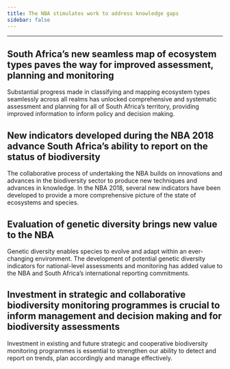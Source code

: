 ```yaml
---
title: The NBA stimulates work to address knowledge gaps
sidebar: false
---
```


------------------------------------------------------------------------

## South Africa's new seamless map of ecosystem types paves the way for improved assessment, planning and monitoring

Substantial progress made in classifying and mapping ecosystem types seamlessly across all realms has unlocked comprehensive and systematic assessment and planning for all of South Africa's territory, providing improved information to inform policy and decision making.

## New indicators developed during the NBA 2018 advance South Africa's ability to report on the status of biodiversity

The collaborative process of undertaking the NBA builds on innovations and advances in the biodiversity sector to produce new techniques and advances in knowledge. In the NBA 2018, several new indicators have been developed to provide a more comprehensive picture of the state of ecosystems and species.

## Evaluation of genetic diversity brings new value to the NBA

Genetic diversity enables species to evolve and adapt within an ever-changing environment. The development of potential genetic diversity indicators for national-level assessments and monitoring has added value to the NBA and South Africa's international reporting commitments.

## Investment in strategic and collaborative biodiversity monitoring programmes is crucial to inform management and decision making and for biodiversity assessments

Investment in existing and future strategic and cooperative biodiversity monitoring programmes is essential to strengthen our ability to detect and report on trends, plan accordingly and manage effectively.
